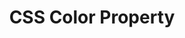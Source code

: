 ---
id: "web_easy_mc_014"
questionType: "MULTIPLE_CHOICE"
title: "CSS Color Property"
description: "Which property sets the text color in CSS?"
difficulty: "EASY"
category: "Web Development"
options:
  - "text-color"
  - "font-color"
  - "color"
  - "background-color"
correctAnswer: 2
---